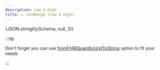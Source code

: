 ```yaml
---
description: Low & High
title: ⚖️ rateRange (Low & High)
---
```



<Tabs>
  <TabItem value="text" label="Human readable text" default>
    <SingleDosageToText dosage={Schema} />
  </TabItem>
  <TabItem value="json" label="Dosage">
    <CodeBlock language="json">{JSON.stringify(Schema, null, 2)}</CodeBlock>
  </TabItem>
</Tabs>

:::tip

Don't forget you can use [fromFHIRQuantityUnitToString](../../api/config) option to fit your needs

:::
